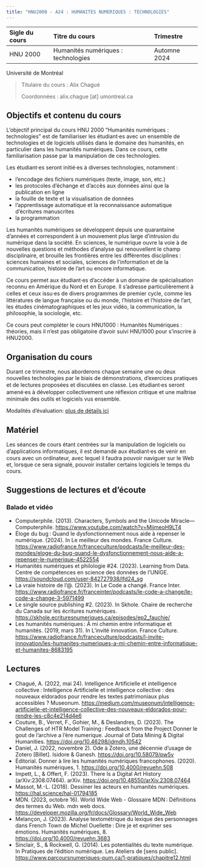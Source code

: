 ```yaml
---
title: "HNU2000 - A24 : HUMANITES NUMERIQUES : TECHNOLOGIES"
---
```


| Sigle du cours | Titre du cours                      | Trimestre    |
| :------------- | :---------------------------------- | :----------- |
| HNU 2000       | Humanités numériques : technologies | Automne 2024 |

Université de Montréal

> Titulaire du cours : Alix Chagué
> 
> Coordonnées : alix.chague [at] umontreal.ca


## Objectifs et contenu du cours

L'objectif principal du cours HNU 2000 "Humanités numériques : technologies" est de familiariser les étudiant·es avec un ensemble de technologies et de logiciels utilisés dans le domaine des humanités, en particulier dans les humanités numériques. Dans ce cours, cette familiarisation passe par la manipulation de ces technologies.

Les étudiant·es seront initié·es à diverses technologies, notamment :

- l'encodage des fichiers numériques (texte, image, son, etc.)
- les protocoles d'échange et d'accès aux données ainsi que la publication en ligne
- la fouille de texte et la visualisation de données
- l'apprentissage automatique et la reconnaissance automatique d'écritures manuscrites
- la programmation

Les humanités numériques se développent depuis une quarantaine d'années et correspondent à un mouvement plus large d'intrusion du numérique dans la société. En sciences, le numérique ouvre la voie à de nouvelles questions et méthodes d'analyse qui renouvellent le champ disciplinaire, et brouille les frontières entre les différentes disciplines : sciences humaines et sociales, sciences de l'information et de la communication, histoire de l'art ou encore informatique. 

Ce cours permet aux étudiant·es d'accéder à un domaine de spécialisation reconnu en Amérique du Nord et en Europe. Il s'adresse particulièrement à celles et ceux issu⸱es de divers programmes de premier cycle, comme les littératures de langue française ou du monde, l'histoire et l'histoire de l'art, les études cinématographiques et les jeux vidéo, la communication, la philosophie, la sociologie, etc.

Ce cours peut compléter le cours HNU1000 : Humanités Numériques : théories, mais il n'est pas obligatoire d'avoir suivi HNU1000 pour s'inscrire à HNU2000.

## Organisation du cours

Durant ce trimestre, nous aborderons chaque semaine une ou deux nouvelles technologies par le biais de démonstrations, d’exercices pratiques et de lectures proposées et discutées en classe. Les étudiant⸱es seront amené⸱es à développer collectivement une réflexion critique et une maîtrise minimale des outils et logiciels vus ensemble.  

Modalités d'évaluation: [plus de détails ici](evaluation.qmd)

## Matériel

Les séances de cours étant centrées sur la manipulation de logiciels ou d'applications informatiques, il est demandé aux étudiant⸱es de venir en cours avec un ordinateur, avec lequel il faudra pouvoir naviguer sur le Web et, lorsque ce sera signalé, pouvoir installer certains logiciels le temps du cours.


## Suggestions de lectures et d'écoute

### Balado et vidéo

- Computerphile. (2013). Characters, Symbols and the Unicode Miracle—Computerphile. [https://www.youtube.com/watch?v=MijmeoH9LT4](https://www.youtube.com/watch?v=MijmeoH9LT4) 
- Éloge du bug : Quand le dysfonctionnement nous aide à repenser le numérique. (2024). In Le meilleur des mondes. France Culture. [https://www.radiofrance.fr/franceculture/podcasts/le-meilleur-des-mondes/eloge-du-bug-quand-le-dysfonctionnement-nous-aide-a-repenser-le-numerique-4522554](https://www.radiofrance.fr/franceculture/podcasts/le-meilleur-des-mondes/eloge-du-bug-quand-le-dysfonctionnement-nous-aide-a-repenser-le-numerique-4522554) 
- Humanités numériques et philologie #24. (2023). Learning from Data. Centre de compétences en science des données de l’UNIGE. [https://soundcloud.com/user-842727938/lfd24_sg](https://soundcloud.com/user-842727938/lfd24_sg) 
- La vraie histoire de l’@. (2023). In Le Code a changé. France Inter. [https://www.radiofrance.fr/franceinter/podcasts/le-code-a-change/le-code-a-change-3-5971499 ](https://www.radiofrance.fr/franceinter/podcasts/le-code-a-change/le-code-a-change-3-5971499)
- Le single source publishing #2. (2023).  In Skhole. Chaire de recherche du Canada sur les écritures numériques. [https://skhole.ecrituresnumeriques.ca/episodes/ep2_fauchie/](https://skhole.ecrituresnumeriques.ca/episodes/ep2_fauchie/) 
- Les humanités numériques : À mi chemin entre informatique et humanités. (2019, mars 31). In L’invité innovation. France Culture. [https://www.radiofrance.fr/franceculture/podcasts/l-invite-innovation/les-humanites-numeriques-a-mi-chemin-entre-informatique-et-humanites-8683195](https://www.radiofrance.fr/franceculture/podcasts/l-invite-innovation/les-humanites-numeriques-a-mi-chemin-entre-informatique-et-humanites-8683195) 

## Lectures

- Chagué, A. (2022, mai 24). Intelligence Artificielle et intelligence collective : Intelligence Artificielle et intelligence collective : des nouveaux eldorados pour rendre les textes patrimoniaux plus accessibles ? Museonum. [https://medium.com/museonum/intelligence-artificielle-et-intelligence-collective-des-nouveaux-eldorados-pour-rendre-les-c8c4e214d4e6](https://medium.com/museonum/intelligence-artificielle-et-intelligence-collective-des-nouveaux-eldorados-pour-rendre-les-c8c4e214d4e6) 
- Couture, B., Verret, F., Gohier, M., & Deslandres, D. (2023). The Challenges of HTR Model Training : Feedback from the Project Donner le gout de l’archive a l’ère numerique. Journal of Data Mining & Digital Humanities. [https://doi.org/10.46298/jdmdh.10542](https://doi.org/10.46298/jdmdh.10542) 
- Daniel, J. (2022, novembre 2). Ode à Zotero, une décennie d’usage de Zotero [Billet]. Isidore & Ganesh. [https://doi.org/10.58079/pw5v](https://doi.org/10.58079/pw5v) 
- Éditorial. Donner à lire les humanités numériques francophones. (2020). Humanités numériques, 1. [https://doi.org/10.4000/revuehn.508](https://doi.org/10.4000/revuehn.508) 
- Impett, L., & Offert, F. (2023). There Is a Digital Art History (arXiv:2308.07464). arXiv. [https://doi.org/10.48550/arXiv.2308.07464](https://doi.org/10.48550/arXiv.2308.07464) 
- Massot, M.-L. (2018). Dessiner les acteurs en humanités numériques. [https://hal.science/hal-01794185](https://hal.science/hal-01794185) 
- MDN. (2023, octobre 16). World Wide Web - Glossaire MDN : Définitions des termes du Web. mdn web docs. [https://developer.mozilla.org/fr/docs/Glossary/World_Wide_Web](https://developer.mozilla.org/fr/docs/Glossary/World_Wide_Web) 
- Melançon, J. (2023). Analyse textométrique du lexique des personnages dans French Town de Michel Ouellette : Dire je et exprimer ses émotions. Humanités numériques, 8. [https://doi.org/10.4000/revuehn.3683](https://doi.org/10.4000/revuehn.3683)
- Sinclair, S., & Rockwell, G. (2014). Les potentialités du texte numérique. In Pratiques de l’édition numérique. Les Ateliers de [sens public]. [https://www.parcoursnumeriques-pum.ca/1-pratiques/chapitre12.html](https://www.parcoursnumeriques-pum.ca/1-pratiques/chapitre12.html) 
